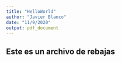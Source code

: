 ---
title: "HelloWorld"
author: "Javier Blanco"
date: "11/9/2020"
output: pdf_document
---

## Este es un archivo de rebajas
